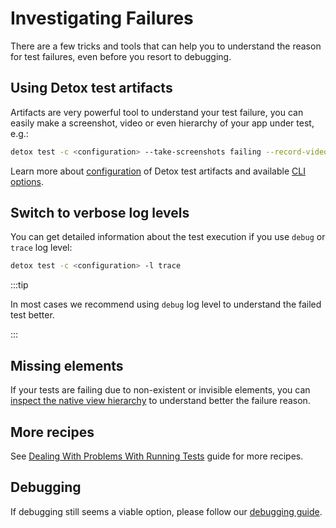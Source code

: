 # Investigating Failures

There are a few tricks and tools that can help you to understand the reason for test failures, even before you resort to debugging.

## Using Detox test artifacts

Artifacts are very powerful tool to understand your test failure, you can easily make a screenshot, video or even hierarchy of your app under test,
e.g.:

```sh
detox test -c <configuration> --take-screenshots failing --record-videos failing
```

Learn more about [configuration](../config/artifacts.mdx) of Detox test artifacts and available [CLI options](../cli/test.md).

## Switch to verbose log levels

You can get detailed information about the test execution if you use `debug` or `trace` log level:

```sh
detox test -c <configuration> -l trace
```

:::tip

In most cases we recommend using `debug` log level to understand the failed test better.

:::

## Missing elements

If your tests are failing due to non-existent or invisible elements, you can [inspect the native view hierarchy](test-id.md#find-your-testid) to understand better the failure reason.

## More recipes

See [Dealing With Problems With Running Tests](../troubleshooting/running-tests.md) guide for more recipes.

## Debugging

If debugging still seems a viable option, please follow our [debugging guide](../introduction/debugging.mdx).

